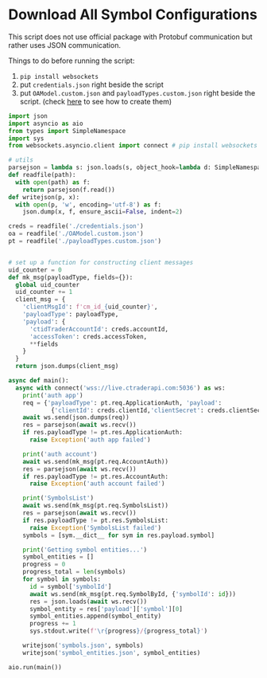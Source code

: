 # Download All Symbol Configurations

This script does not use official package with Protobuf communication but rather
uses JSON communication.

Things to do before running the script:

1. `pip install websockets`
2. put `credentials.json` right beside the script
3. put `OAModel.custom.json` and `payloadTypes.custom.json` right beside the
   script. (check
   [here](./py-json-connect-getsyms-alt#how-to-get-the-json-definition-files) to
   see how to create them)

```python
import json
import asyncio as aio
from types import SimpleNamespace
import sys
from websockets.asyncio.client import connect # pip install websockets

# utils
parsejson = lambda s: json.loads(s, object_hook=lambda d: SimpleNamespace(**d))
def readfile(path):
  with open(path) as f:
    return parsejson(f.read())
def writejson(p, x):
  with open(p, 'w', encoding='utf-8') as f:
    json.dump(x, f, ensure_ascii=False, indent=2)

creds = readfile('./credentials.json')
oa = readfile('./OAModel.custom.json')
pt = readfile('./payloadTypes.custom.json')


# set up a function for constructing client messages
uid_counter = 0
def mk_msg(payloadType, fields={}):
  global uid_counter
  uid_counter += 1
  client_msg = {
    'clientMsgId': f'cm_id_{uid_counter}',
    'payloadType': payloadType,
    'payload': {
      'ctidTraderAccountId': creds.accountId,
      'accessToken': creds.accessToken,
      **fields
    }
  }
  return json.dumps(client_msg)

async def main():
  async with connect('wss://live.ctraderapi.com:5036') as ws:
    print('auth app')
    req = {'payloadType': pt.req.ApplicationAuth, 'payload':
			{'clientId': creds.clientId,'clientSecret': creds.clientSecret}}
    await ws.send(json.dumps(req))
    res = parsejson(await ws.recv())
    if res.payloadType != pt.res.ApplicationAuth:
      raise Exception('auth app failed')

    print('auth account')
    await ws.send(mk_msg(pt.req.AccountAuth))
    res = parsejson(await ws.recv())
    if res.payloadType != pt.res.AccountAuth:
      raise Exception('auth account failed')

    print('SymbolsList')
    await ws.send(mk_msg(pt.req.SymbolsList))
    res = parsejson(await ws.recv())
    if res.payloadType != pt.res.SymbolsList:
      raise Exception('SymbolsList failed')
    symbols = [sym.__dict__ for sym in res.payload.symbol]

    print('Getting symbol entities...')
    symbol_entities = []
    progress = 0
    progress_total = len(symbols)
    for symbol in symbols:
      id = symbol['symbolId']
      await ws.send(mk_msg(pt.req.SymbolById, {'symbolId': id}))
      res = json.loads(await ws.recv())
      symbol_entity = res['payload']['symbol'][0]
      symbol_entities.append(symbol_entity)
      progress += 1
      sys.stdout.write(f'\r{progress}/{progress_total}')

    writejson('symbols.json', symbols)
    writejson('symbol_entities.json', symbol_entities)

aio.run(main())

```

